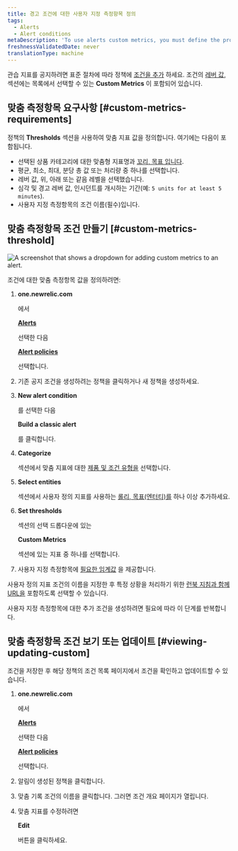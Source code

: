 ```yaml
---
title: 경고 조건에 대한 사용자 지정 측정항목 정의
tags:
  - Alerts
  - Alert conditions
metaDescription: 'To use alerts custom metrics, you must define the product and entity, select the exact custom metric name, and define the thresholds.'
freshnessValidatedDate: never
translationType: machine
---
```



관습 지표를 공지하려면 표준 절차에 따라 정책에 [조건을 추가](/docs/alerts-applied-intelligence/new-relic-alerts/alert-conditions/create-alert-conditions) 하세요. 조건의 [레버 값,](/docs/alerts-applied-intelligence/new-relic-alerts/advanced-alerts/advanced-techniques/set-thresholds-alert-condition) 섹션에는 목록에서 선택할 수 있는 <DNT>**Custom Metrics**</DNT> 이 포함되어 있습니다.

## 맞춤 측정항목 요구사항 [#custom-metrics-requirements]

정책의 <DNT>**Thresholds**</DNT> 섹션을 사용하여 맞춤 지표 값을 정의합니다. 여기에는 다음이 포함됩니다.

* 선택된 상품 카테고리에 대한 맞춤형 지표명과 [꼬리, 목표 입니다](/docs/alerts/new-relic-alerts-beta/configuring-alert-policies/select-product-targets-alert-condition).
* 평균, 최소, 최대, 분당 총 값 또는 처리량 중 하나를 선택합니다.
* 레버 값, 위, 아래 또는 같음 레벨을 선택했습니다.
* 심각 및 경고 레버 값, 인시던트를 개시하는 기간(예: `5 units for at least 5 minutes`).
* 사용자 지정 측정항목의 조건 이름(필수)입니다.

## 맞춤 측정항목 조건 만들기 [#custom-metrics-threshold]

<img
  title="Set custom metrics on your alerts"
  alt="A screenshot that shows a dropdown for adding custom metrics to an alert."
  src={alertsCustomMetrics}
/>

조건에 대한 맞춤 측정항목 값을 정의하려면:

1. <DNT>**one.newrelic.com**</DNT>

   에서

   <DNT>[**Alerts**](https://one.newrelic.com/alerts-ai)</DNT>

   선택한 다음

   <DNT>[**Alert policies**](https://one.newrelic.com/alerts-ai/condition-builder/policy-list)</DNT>

   선택합니다.

2. 기존 공지 조건을 생성하려는 정책을 클릭하거나 새 정책을 생성하세요.

3. <DNT>**New alert condition**</DNT>

   를 선택한 다음

   <DNT>**Build a classic alert**</DNT>

   를 클릭합니다.

4. <DNT>**Categorize**</DNT>

   섹션에서 맞춤 지표에 대한 [제품 및 조건 유형을](/docs/alerts-applied-intelligence/new-relic-alerts/alert-conditions/create-alert-conditions) 선택합니다.

5. <DNT>**Select entities**</DNT>

   섹션에서 사용자 정의 지표를 사용하는 [롤리, 목표(엔터티)를](/docs/alerts/new-relic-alerts-beta/configuring-alert-policies/select-product-targets-alert-condition) 하나 이상 추가하세요.

6. <DNT>**Set thresholds**</DNT>

   섹션의 선택 드롭다운에 있는

   <DNT>**Custom Metrics**</DNT>

   섹션에 있는 지표 중 하나를 선택합니다.

7. 사용자 지정 측정항목에 [필요한 임계값](#custom-metrics-requirements) 을 제공합니다.

사용자 정의 지표 조건의 이름을 지정한 후 특정 상황을 처리하기 위한 [런북 지침과 함께 URL을](/docs/alerts-applied-intelligence/new-relic-alerts/advanced-alerts/understand-technical-concepts/provide-runbook-instructions-alert-activity) 포함하도록 선택할 수 있습니다.

사용자 지정 측정항목에 대한 추가 조건을 생성하려면 필요에 따라 이 단계를 반복합니다.

## 맞춤 측정항목 조건 보기 또는 업데이트 [#viewing-updating-custom]

조건을 저장한 후 해당 정책의 조건 목록 페이지에서 조건을 확인하고 업데이트할 수 있습니다.

1. <DNT>**one.newrelic.com**</DNT>

   에서

   <DNT>[**Alerts**](https://one.newrelic.com/alerts-ai)</DNT>

   선택한 다음

   <DNT>[**Alert policies**](https://one.newrelic.com/alerts-ai/condition-builder/policy-list)</DNT>

   선택합니다.

2. 알림이 생성된 정책을 클릭합니다.

3. 맞춤 기록 조건의 이름을 클릭합니다. 그러면 조건 개요 페이지가 열립니다.

4. 맞춤 지표를 수정하려면

   <DNT>**Edit**</DNT>

   버튼을 클릭하세요.